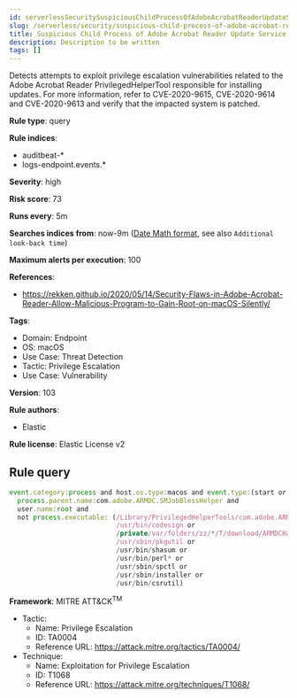 ```yaml
---
id: serverlessSecuritySuspiciousChildProcessOfAdobeAcrobatReaderUpdateService
slug: /serverless/security/suspicious-child-process-of-adobe-acrobat-reader-update-service
title: Suspicious Child Process of Adobe Acrobat Reader Update Service
description: Description to be written
tags: []
---
```


<div id="suspicious-child-process-of-adobe-acrobat-reader-update-service"></div>

Detects attempts to exploit privilege escalation vulnerabilities related to the Adobe Acrobat Reader PrivilegedHelperTool responsible for installing updates. For more information, refer to CVE-2020-9615, CVE-2020-9614 and CVE-2020-9613 and verify that the impacted system is patched.

**Rule type**: query

**Rule indices**: 

* auditbeat-*
* logs-endpoint.events.*

**Severity**: high

**Risk score**: 73

**Runs every**: 5m

**Searches indices from**: now-9m ([Date Math format](((ref))/common-options.html#date-math), see also <DocLink id="serverlessSecurityRulesUiCreate" section="set-the-rules-schedule">`Additional look-back time`</DocLink>)

**Maximum alerts per execution**: 100

**References**: 

* https://rekken.github.io/2020/05/14/Security-Flaws-in-Adobe-Acrobat-Reader-Allow-Malicious-Program-to-Gain-Root-on-macOS-Silently/

**Tags**: 

* Domain: Endpoint
* OS: macOS
* Use Case: Threat Detection
* Tactic: Privilege Escalation
* Use Case: Vulnerability

**Version**: 103

**Rule authors**: 

* Elastic

**Rule license**: Elastic License v2

## Rule query

```js
event.category:process and host.os.type:macos and event.type:(start or process_started) and
  process.parent.name:com.adobe.ARMDC.SMJobBlessHelper and
  user.name:root and
  not process.executable: (/Library/PrivilegedHelperTools/com.adobe.ARMDC.SMJobBlessHelper or
                           /usr/bin/codesign or
                           /private/var/folders/zz/*/T/download/ARMDCHammer or
                           /usr/sbin/pkgutil or
                           /usr/bin/shasum or
                           /usr/bin/perl* or
                           /usr/sbin/spctl or
                           /usr/sbin/installer or
                           /usr/bin/csrutil)

```

**Framework**: MITRE ATT&CK<sup>TM</sup>

* Tactic:
    * Name: Privilege Escalation
    * ID: TA0004
    * Reference URL: https://attack.mitre.org/tactics/TA0004/
* Technique:
    * Name: Exploitation for Privilege Escalation
    * ID: T1068
    * Reference URL: https://attack.mitre.org/techniques/T1068/


